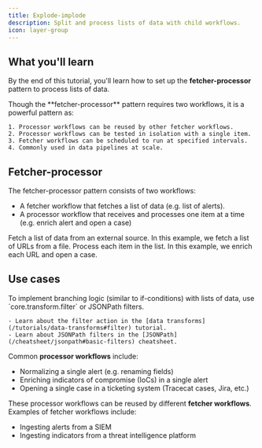 ```yaml
---
title: Explode-implode
description: Split and process lists of data with child workflows.
icon: layer-group
---
```


## What you'll learn

By the end of this tutorial, you'll learn how to set up the **fetcher-processor** pattern to process lists of data.

<Note>
    Though the **fetcher-processor** pattern requires two workflows, it is a powerful pattern as:

    1. Processor workflows can be reused by other fetcher workflows.
    2. Processor workflows can be tested in isolation with a single item.
    3. Fetcher workflows can be scheduled to run at specified intervals.
    4. Commonly used in data pipelines at scale.
</Note>

## Fetcher-processor

The fetcher-processor pattern consists of two workflows:
- A fetcher workflow that fetches a list of data (e.g. list of alerts).
- A processor workflow that receives and processes one item at a time (e.g. enrich alert and open a case)

<Steps>
    <Step title="Fetcher workflow" icon="layer-group">
        Fetch a list of data from an external source.
        In this example, we fetch a list of URLs from a file.
    </Step>
    <Step title="Processor workflow" icon="">
        Process each item in the list.
        In this example, we enrich each URL and open a case.
    </Step>
</Steps>

## Use cases

<Tip>
    To implement branching logic (similar to if-conditions) with lists of data, use `core.transform.filter` or JSONPath filters.

    - Learn about the filter action in the [data transforms](/tutorials/data-transforms#filter) tutorial.
    - Learn about JSONPath filters in the [JSONPath](/cheatsheet/jsonpath#basic-filters) cheatsheet.
</Tip>

Common **processor workflows** include:

- Normalizing a single alert (e.g. renaming fields)
- Enriching indicators of compromise (IoCs) in a single alert
- Opening a single case in a ticketing system (Tracecat cases, Jira, etc.)

These processor workflows can be reused by different **fetcher workflows**.
Examples of fetcher workflows include:

- Ingesting alerts from a SIEM
- Ingesting indicators from a threat intelligence platform
